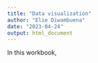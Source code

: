 ```yaml
---
title: "Data visualization"
author: "Elie Diwambuena"
date: "2023-04-24"
output: html_document
---
```


In this workbook, 